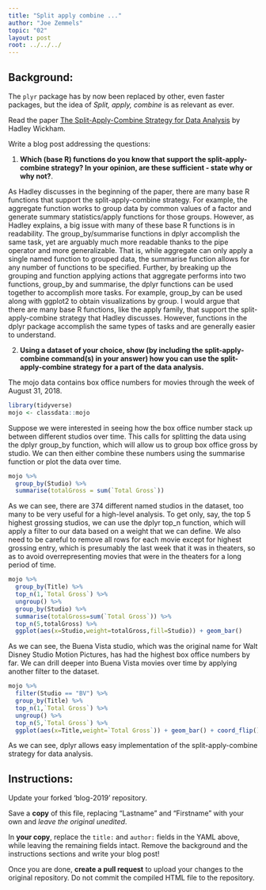 ```yaml
---
title: "Split apply combine ..."
author: "Joe Zemmels"
topic: "02"
layout: post
root: ../../../
---
```


## Background:

The `plyr` package has by now been replaced by other, even faster packages, but the idea of *Split, apply, combine* is as relevant as ever.

Read the paper [The Split-Apply-Combine Strategy for Data Analysis](https://www.jstatsoft.org/article/view/v040i01) by Hadley Wickham.


Write a blog post addressing the questions: 

1. **Which (base R) functions do you know that support the split-apply-combine strategy? In your opinion, are these sufficient - state why or why not?**. 

As Hadley discusses in the beginning of the paper, there are many base R functions that support the split-apply-combine strategy. For example, the aggregate function works to group data by common values of a factor and generate summary statistics/apply functions for those groups. However, as Hadley explains, a big issue with many of these base R functions is in readability. The group_by/summarise functions in dplyr accomplish the same task, yet are arguably much more readable thanks to the pipe operator and more generalizable. That is, while aggregate can only apply a single named function to grouped data, the summarise function allows for any number of functions to be specified. Further, by breaking up the grouping and function applying actions that aggregate performs into two functions, group_by and summarise, the dplyr functions can be used together to accomplish more tasks. For example, group_by can be used along with ggplot2 to obtain visualizations by group. I would argue that there are many base R functions, like the apply family, that support the split-apply-combine strategy that Hadley discusses. However, functions in the dplyr package accomplish the same types of tasks and are generally easier to understand.

2. **Using a dataset of your choice, show (by including the split-apply-combine command(s) in your answer) how you can use the split-apply-combine strategy for a part of the data analysis.**

The mojo data contains box office numbers for movies through the week of August 31, 2018.

```r
library(tidyverse)
mojo <- classdata::mojo
```

Suppose we were interested in seeing how the box office number stack up between different studios over time. This calls for splitting the data using the dplyr group_by function, which will allow us to group box office gross by studio. We can then either combine these numbers using the summarise function or plot the data over time.

```r
mojo %>%
  group_by(Studio) %>%
  summarise(totalGross = sum(`Total Gross`))
```

As we can see, there are 374 different named studios in the dataset, too many to be very useful for a high-level analysis. To get only, say, the top 5 highest grossing studios, we can use the dplyr top_n function, which will apply a filter to our data based on a weight that we can define. We also need to be careful to remove all rows for each movie except for highest grossing entry, which is presumably the last week that it was in theaters, so as to avoid overrepresenting movies that were in the theaters for a long period of time.

```r
mojo %>%
  group_by(Title) %>%
  top_n(1,`Total Gross`) %>%
  ungroup() %>%
  group_by(Studio) %>%
  summarise(totalGross=sum(`Total Gross`)) %>%
  top_n(5,totalGross) %>%
  ggplot(aes(x=Studio,weight=totalGross,fill=Studio)) + geom_bar()
```

As we can see, the Buena Vista studio, which was the original name for Walt Disney Studio Motion Pictures, has had the highest box office numbers by far. We can drill deeper into Buena Vista movies over time by applying another filter to the dataset.

```r
mojo %>%
  filter(Studio == "BV") %>%
  group_by(Title) %>%
  top_n(1,`Total Gross`) %>%
  ungroup() %>%
  top_n(5,`Total Gross`) %>%
  ggplot(aes(x=Title,weight=`Total Gross`)) + geom_bar() + coord_flip()
```

As we can see, dplyr allows easy implementation of the split-apply-combine strategy for data analysis.

## Instructions:

Update your forked 'blog-2019' repository.

Save a **copy** of this file, replacing "Lastname" and "Firstname" with your own and *leave the original unedited*.

In **your copy**, replace the `title:` and `author:` fields in the YAML above, while leaving the remaining fields intact. Remove the background and the instructions sections and write your blog post! 

Once you are done, **create a pull request** to upload your changes to the original repository. Do not commit the compiled HTML file to the repository.
